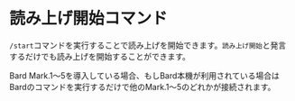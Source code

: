 # 読み上げ開始コマンド

`/start`コマンドを実行することで読み上げを開始できます。`読み上げ開始`と発言するだけでも読み上げを開始することができます。

Bard Mark.1〜5を導入している場合、もしBard本機が利用されている場合はBardのコマンドを実行するだけで他のMark.1〜5のどれかが接続されます。

